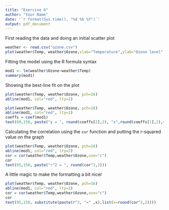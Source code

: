 ```yaml
---
title: "Exercise 6"
author: "Your Name"
date: '`r format(Sys.time(), "%d %b %Y")`'
output: pdf_document
---
```


First reading the data and doing an initial scatter plot

```r
weather <- read.csv("ozone.csv")
plot(weather$Temp, weather$Ozone,xlab="Temperature",ylab="Ozone level",pch=16)
```

Fitting the model using the R formula syntax

```r
mod1 <- lm(weather$Ozone~weather$Temp)
summary(mod1)
```

Showing the best-line fit on the plot

```r
plot(weather$Temp, weather$Ozone, pch=16)
abline(mod1, col="red", lty=2)
```


```r
plot(weather$Temp, weather$Ozone, pch=16)
abline(mod1, col="red", lty=2)
coeffs = coef(mod1)
text(60,150, paste("y = ", round(coeffs[2],2), "x",round(coeffs[1],2),sep=""))
```

Calculating the correlation using the `cor` function and putting the r-squared value on the graph

```r
plot(weather$Temp, weather$Ozone, pch=16)
abline(mod1, col="red", lty=2)
cor = cor(weather$Temp,weather$Ozone,use="c")
cor
text(95,150, paste("r^2 = ", round(cor^2,2)))
```

A little magic to make the formatting a bit nicer

```r
plot(weather$Temp, weather$Ozone, pch=16)
abline(mod1, col="red", lty=2)
cor = cor(weather$Temp,weather$Ozone,use="c")
cor
text(95,150, substitute(paste(r^2, "=" ,x),list(x=round(cor^2,2))))
```

